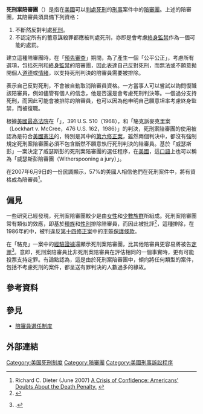 {{noteTA
|G1=USState
}}
{{legal}}
'''死刑案陪審團'''（{{lang-en|Death-qualified jury}}）是指在[[美國|美國]]可以[[判決|判處]][[死刑|死刑]]的[[刑事|刑事]]案件中的[[陪審團|陪審團]]。上述的陪審團，其陪審員須具備下列資格：
#不斷然反對判處[[死刑|死刑]]。
#不認定所有的蓄意謀殺罪都應被判處死刑，亦即是會考慮[[終身監禁|終身監禁]]作為一個可能的處罰。

建立這種陪審團時，在「[[預先審查|預先審查]]」期間，為了產生一個「公平公正」，考慮所有選項，包括死刑和[[終身監禁|終身監禁]]的陪審團，因此表達自己反對死刑，而無法或不願意拋開個人[[道德|道德]]或[[情緒|情緒]]，以支持死刑判決的陪審員需要被排除。

表示自己反對死刑，不會被自動取消陪審員資格。一方當事人可以嘗試以詢問復職該陪審員，例如儘管有個人的信念，他是否還是會考慮死刑判決等。一個過分支持死刑，而因此可能會被排除的陪審員，也可以因為他申明自己願意坦率考慮終身監禁，而被復職。

根據[[美國最高法院|美國最高法院]]在「{{link-en|威瑟斯彭訴伊利諾州案|Witherspoon v. Illinois}}」，391 U.S. 510（1968），和「駱克訴麥克里案（Lockhart v. McCree，476 U.S. 162，1986）」的判決，死刑案陪審團的使用被認為是符合[[美國憲法|美國憲法]]的，特別是其中的[[美國憲法第六修正案|第六修正案]]，雖然兩個判決中，都沒有強制規定死刑案陪審團必須不包含斷然不願意執行死刑判決的陪審員。基於「威瑟斯彭」一案決定了威瑟斯彭的死刑案陪審團的選任程序，在[[美國|美國]]，這[[口語|口語]]上也可以稱為「威瑟斯彭陪審團（Witherspooning a jury）」。

{{link-en|死刑信息中心|Death Penalty Information Center}}在2007年6月9日的一份民調顯示，57%的美國人相信他們在死刑案件中，將有資格成為陪審員<ref>Richard C. Dieter (June 2007) [http://www.deathpenaltyinfo.org/CoC.pdf A Crisis of Confidence: Americans' Doubts About the Death Penalty.] {{Wayback|url=http://www.deathpenaltyinfo.org/CoC.pdf |date=20081221094124 }} {{link-en|死刑信息中心|Death Penalty Information Center|Death Penalty Information Center}}</ref>。

== 偏見 ==
一些研究已經發現，死刑案陪審團較少是由[[女性|女性]]和[[少數族群|少數族群]]所組成。死刑案陪審團常有類似的效應，即基於[[種族|種族]]和[[性別|性別]]排除陪審員，而因此被批評<ref>{{cite news | url=http://www.findarticles.com/p/articles/mi_qa3736/is_200501/ai_n15353302/pg_9 | title=Tribunals Organized To Convict: Searching for a Lesser Evil in the Capital Juror Death-Qualification Process in United States v. Green | work=Brigham Young University Law Review | first=Richard | last=Salgado | year=2005 | accessdate=2013-06-20 | archive-date=2015-09-24 | archive-url=https://web.archive.org/web/20150924062348/http://www.findarticles.com/p/articles/mi_qa3736/is_200501/ai_n15353302/pg_9 | dead-url=no }}</ref>，這種排除，在1986年的{{link-en|貝特森訴肯塔基州案|Batson v. Kentucky}}中，被判違反[[美國憲法第十四修正案|第十四修正案]]中的[[平等保護條款|平等保護條款]]。

在「駱克」一案中的[[經驗證據|經驗證據]]還顯示死刑案陪審團，比其他陪審員更容易將被告[[判決|定罪]]<ref>{{citation|author=Samuel Gross|title=The Risks of Death: Why Erroneous Convictions Are Common in Capital Cases|publisher=44 Buffalo L. Rev. 469, 494|year=1996}}.</ref>。意即，死刑案陪審員比非死刑案陪審員在評估相同的一個事實時，更有可能投票支持定罪。有論點認為，這是由於死刑案陪審團中，傾向將任何類型的案件，包括不考慮死刑的案件，都呈送有罪判決的人數過多的緣故。

==參考資料==
{{reflist}}

==參見==
* [[陪審員選任制度|陪審員選任制度]]

==外部連結==
{{Portal|死亡|Skull 2.svg}}

{{Jury}}
{{Death and related topics}}

[[Category:美国死刑制度|Category:美国死刑制度]]
[[Category:陪審團|Category:陪審團]]
[[Category:美國刑事訴訟程序|Category:美國刑事訴訟程序]]